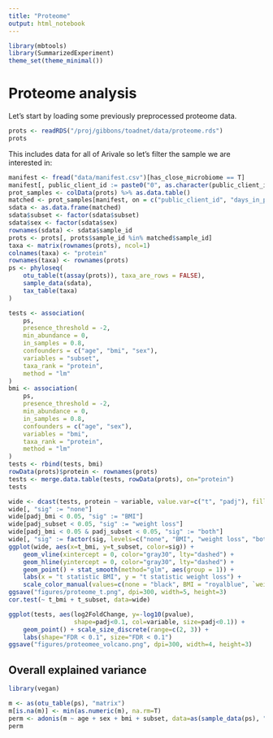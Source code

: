 ```yaml
---
title: "Proteome"
output: html_notebook
---
```


```r
library(mbtools)
library(SummarizedExperiment)
theme_set(theme_minimal())
```

# Proteome analysis

Let's start by loading some previously preprocessed proteome data.

```r
prots <- readRDS("/proj/gibbons/toadnet/data/proteome.rds")
prots
```

This includes data for all of Arivale so let's filter the sample we are interested in:

```r
manifest <- fread("data/manifest.csv")[has_close_microbiome == T]
manifest[, public_client_id := paste0("0", as.character(public_client_id))]
prot_samples <- colData(prots) %>% as.data.table()
matched <- prot_samples[manifest, on = c("public_client_id", "days_in_program")]
sdata <- as.data.frame(matched)
sdata$subset <- factor(sdata$subset)
sdata$sex <- factor(sdata$sex)
rownames(sdata) <- sdata$sample_id
prots <- prots[, prots$sample_id %in% matched$sample_id]
taxa <- matrix(rownames(prots), ncol=1)
colnames(taxa) <- "protein"
rownames(taxa) <- rownames(prots)
ps <- phyloseq(
    otu_table(t(assay(prots)), taxa_are_rows = FALSE),
    sample_data(sdata),
    tax_table(taxa)
)
```

```r
tests <- association(
    ps, 
    presence_threshold = -2,
    min_abundance = 0,
    in_samples = 0.8,
    confounders = c("age", "bmi", "sex"),
    variables = "subset",
    taxa_rank = "protein",
    method = "lm"
)
bmi <- association(
    ps, 
    presence_threshold = -2,
    min_abundance = 0,
    in_samples = 0.8,
    confounders = c("age", "sex"),
    variables = "bmi",
    taxa_rank = "protein",
    method = "lm"
)
tests <- rbind(tests, bmi)
rowData(prots)$protein <- rownames(prots)
tests <- merge.data.table(tests, rowData(prots), on="protein")
tests
```

```r
wide <- dcast(tests, protein ~ variable, value.var=c("t", "padj"), fill=0)
wide[, "sig" := "none"]
wide[padj_bmi < 0.05, "sig" := "BMI"]
wide[padj_subset < 0.05, "sig" := "weight loss"]
wide[padj_bmi < 0.05 & padj_subset < 0.05, "sig" := "both"]
wide[, "sig" := factor(sig, levels=c("none", "BMI", "weight loss", "both"))]
ggplot(wide, aes(x=t_bmi, y=t_subset, color=sig)) +
    geom_vline(xintercept = 0, color="gray30", lty="dashed") +
    geom_hline(yintercept = 0, color="gray30", lty="dashed") +
    geom_point() + stat_smooth(method="glm", aes(group = 1)) +
    labs(x = "t statistic BMI", y = "t statistic weight loss") +
    scale_color_manual(values=c(none = "black", BMI = "royalblue", `weight loss`="orange", both = "pink"))
ggsave("figures/proteome_t.png", dpi=300, width=5, height=3)
cor.test(~ t_bmi + t_subset, data=wide)
```

```r

ggplot(tests, aes(log2FoldChange, y=-log10(pvalue), 
                  shape=padj<0.1, col=variable, size=padj<0.1)) +
    geom_point() + scale_size_discrete(range=c(2, 3)) +
    labs(shape="FDR < 0.1", size="FDR < 0.1")
ggsave("figures/proteomee_volcano.png", dpi=300, width=4, height=3)
```

## Overall explained variance

```r
library(vegan)

m <- as(otu_table(ps), "matrix")
m[is.na(m)] <- min(as.numeric(m), na.rm=T)
perm <- adonis(m ~ age + sex + bmi + subset, data=as(sample_data(ps), "data.frame"), method="euclidean")
perm
```